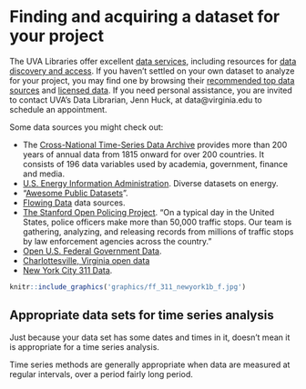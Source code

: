 # Finding and acquiring a dataset for your project

The UVA Libraries offer excellent [data services](https://www.library.virginia.edu/services), including resources for [data discovery and access](https://data.library.virginia.edu/datasources/). If you haven't settled on your own dataset to analyze for your project, you may find one by browsing their [recommended top data sources](https://data.library.virginia.edu/datasources/find-data/) and [licensed data](https://data.library.virginia.edu/datasources/licensed/). If you need personal assistance, you are invited to contact UVA's Data Librarian, Jenn Huck, at data@virginia.edu to schedule an appointment. 

Some data sources you might check out:

* The [Cross-National Time-Series Data Archive](https://data.library.virginia.edu/datasources/licensed/cnts/) provides more than 200 years of annual data from 1815 onward for over 200 countries. It consists of 196 data variables used by academia, government, finance and media.
* [U.S. Energy Information Administration](https://www.eia.gov/tools/). Diverse datasets on energy.
* "[Awesome Public Datasets](https://github.com/awesomedata/awesome-public-datasets)".
* [Flowing Data](https://flowingdata.com/category/statistics/data-sources/) data sources.
* [The Stanford Open Policing Project](https://openpolicing.stanford.edu/). "On a typical day in the United States, police officers make more than 50,000 traffic stops. Our team is gathering, analyzing, and releasing records from millions of traffic stops by law enforcement agencies across the country."
* [Open U.S. Federal Government Data](https://www.data.gov/opendata/).
* [Charlottesville, Virginia open data](https://opendata.charlottesville.org/)
* [New York City 311 Data](https://portal.311.nyc.gov/article/?kanumber=KA-02893).


```r
knitr::include_graphics('graphics/ff_311_newyork1b_f.jpg')
```

## Appropriate data sets for time series analysis

Just because your data set has some dates and times in it, doesn't mean it is appropriate for a time series analysis.

Time series methods are generally appropriate when data are measured at regular intervals, over a period fairly long period.


